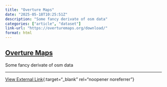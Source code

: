 ```yaml
---
title: "Overture Maps"
date: "2025-05-18T10:25:51Z"
description: "Some fancy derivate of osm data"
categories: ["article", "dataset"]
link-url: "https://overturemaps.org/download/"
format: html
---
```


## [Overture Maps](https://overturemaps.org/download/)

Some fancy derivate of osm data

---
[View External Link](https://overturemaps.org/download/){:target="_blank" rel="noopener noreferrer"}
